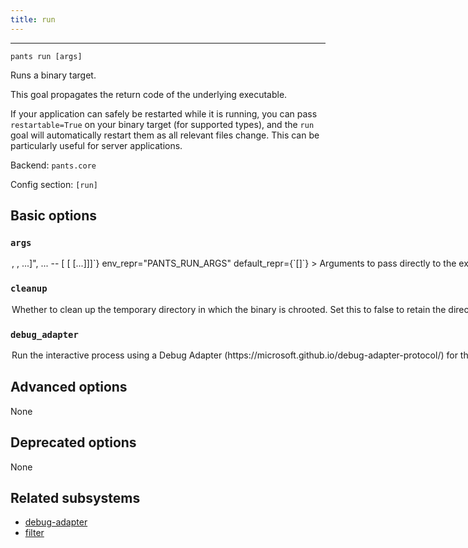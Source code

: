 ```yaml
---
title: run
---
```



---

```
pants run [args]
```

Runs a binary target.

This goal propagates the return code of the underlying executable.

If your application can safely be restarted while it is running, you can pass `restartable=True` on your binary target (for supported types), and the `run` goal will automatically restart them as all relevant files change. This can be particularly useful for server applications.

Backend: <span className="color--primary">`pants.core`</span>

Config section: <span className="color--primary">`[run]`</span>

<span className={styles.options}>

## Basic options

### `args`

<Option
  cli_repr={`--run-args="[<shell_str>, <shell_str>, ...]", ... -- [<shell_str> [<shell_str> [...]]]`}
  env_repr="PANTS_RUN_ARGS"
  default_repr={`[]`}
>
  Arguments to pass directly to the executed target, e.g. `--run-args='val1 val2
  --debug'`.
</Option>

### `cleanup`

<Option
  cli_repr={`--[no-]run-cleanup`}
  env_repr='PANTS_RUN_CLEANUP'
  default_repr={`True`}
  removal_version='2.16.0.dev1'
  removal_hint={'Use the global `keep_sandboxes` option instead.'}
>
Whether to clean up the temporary directory in which the binary is chrooted. Set this to false to retain the directory, e.g., for debugging.

Note that setting the global --keep-sandboxes option may also conserve this directory, along with those of all other processes that Pants executes. This option is more selective and controls just the target binary&#x27;s directory.

</Option>

### `debug_adapter`

<Option
  cli_repr={`--[no-]run-debug-adapter`}
  env_repr='PANTS_RUN_DEBUG_ADAPTER'
  default_repr={`False`}
>
Run the interactive process using a Debug Adapter (https://microsoft.github.io/debug-adapter-protocol/) for the language if supported.

The interactive process used will be immediately blocked waiting for a client before continuing.

</Option>

## Advanced options

None

## Deprecated options

None

## Related subsystems

- [debug-adapter](../subsystems/debug-adapter.mdx)
- [filter](../subsystems/filter.mdx)

</span>

